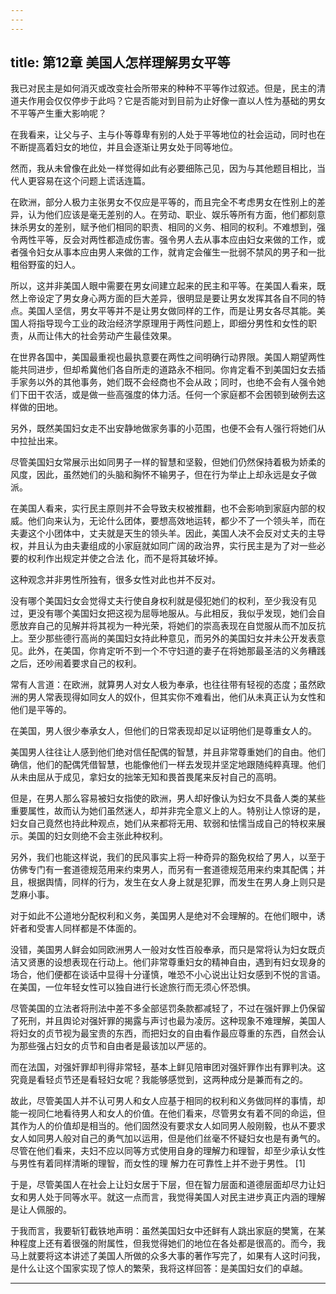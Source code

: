 ```yaml
---
---
---
```

title: 第12章 美国人怎样理解男女平等
---

我已对民主是如何消灭或改变社会所带来的种种不平等作过叙述。但是，民主的清道夫作用会仅仅停步于此吗？它是否能对到目前为止好像一直以人性为基础的男女不平等产生重大影响呢？

在我看来，让父与子、主与仆等尊卑有别的人处于平等地位的社会运动，同时也在不断提高着妇女的地位，并且会逐渐让男女处于同等地位。

然而，我从未曾像在此处一样觉得如此有必要细陈己见，因为与其他题目相比，当代人更容易在这个问题上谎话连篇。

在欧洲，部分人极力主张男女不仅应是平等的，而且完全不考虑男女在性别上的差异，认为他们应该是毫无差别的人。在劳动、职业、娱乐等所有方面，他们都刻意抹杀男女的差别，赋予他们相同的职责、相同的义务、相同的权利。不难想到，强令两性平等，反会对两性都造成伤害。强令男人去从事本应由妇女来做的工作，或者强令妇女从事本应由男人来做的工作，就肯定会催生一批弱不禁风的男子和一批粗俗野蛮的妇人。

所以，这并非美国人眼中需要在男女间建立起来的民主和平等。在美国人看来，既然上帝设定了男女身心两方面的巨大差异，很明显是要让男女发挥其各自不同的特点。美国人坚信，男女平等并不是让男女做同样的工作，而是让男女各尽其能。美国人将指导现今工业的政治经济学原理用于两性问题上，即细分男性和女性的职责，从而让伟大的社会劳动产生最佳效果。

在世界各国中，美国最重视也最执意要在两性之间明确行动界限。美国人期望两性能共同进步，但却希冀他们各自所走的道路永不相同。你肯定看不到美国妇女去插手家务以外的其他事务，她们既不会经商也不会从政；同时，也绝不会有人强令她们下田干农活，或是做一些高强度的体力活。任何一个家庭都不会困顿到破例去这样做的田地。

另外，既然美国妇女走不出安静地做家务事的小范围，也便不会有人强行将她们从中拉扯出来。

尽管美国妇女常展示出如同男子一样的智慧和坚毅，但她们仍然保持着极为娇柔的风度，因此，虽然她们的头脑和胸怀不输男子，但在行为举止上却永远是女子做派。

在美国人看来，实行民主原则并不会导致夫权被推翻，也不会影响到家庭内部的权威。他们向来认为，无论什么团体，要想高效地运转，都少不了一个领头羊，而在夫妻这个小团体中，丈夫就是天生的领头羊。因此，美国人决不会反对丈夫的主导权，并且认为由夫妻组成的小家庭就如同广阔的政治界，实行民主是为了对一些必要的权利作出规定并使之合法 化，而不是将其破坏掉。

这种观念并非男性所独有，很多女性对此也并不反对。

没有哪个美国妇女会觉得丈夫行使自身权利就是侵犯她们的权利，至少我没有见过，更没有哪个美国妇女把这视为屈辱地服从。与此相反，我似乎发现，她们会自愿放弃自己的见解并将其视为一种光荣，将她们的崇高表现在自觉服从而不加反抗上。至少那些德行高尚的美国妇女持此种意见，而另外的美国妇女并未公开发表意见。此外，在美国，你肯定听不到一个不守妇道的妻子在将她那最圣洁的义务糟践之后，还吵闹着要求自己的权利。

常有人言道：在欧洲，就算男人对女人极为奉承，也往往带有轻视的态度；虽然欧洲的男人常表现得如同女人的奴仆，但其实你不难看出，他们从未真正认为女性和他们是平等的。

在美国，男人很少奉承女人，但他们的日常表现却足以证明他们是尊重女人的。

美国男人往往让人感到他们绝对信任配偶的智慧，并且非常尊重她们的自由。他们确信，他们的配偶凭借智慧，也能像他们一样去发现并坚定地跟随纯粹真理。他们从未由屈从于成见，拿妇女的拙笨无知和畏首畏尾来反衬自己的高明。

但是，在男人那么容易被妇女指使的欧洲，男人却好像认为妇女不具备人类的某些重要属性，故而认为她们虽然迷人，却并非完全意义上的人。特别让人惊讶的是，妇女自己竟然也持此种观点，她们从来都将无用、软弱和怯懦当成自己的特权来展示。美国的妇女则绝不会主张此种权利。

另外，我们也能这样说，我们的民风事实上将一种奇异的豁免权给了男人，以至于仿佛专门有一套道德规范用来约束男人，而另有一套道德规范用来约束其配偶；并且，根据舆情，同样的行为，发生在女人身上就是犯罪，而发生在男人身上则只是芝麻小事。

对于如此不公道地分配权利和义务，美国男人是绝对不会理解的。在他们眼中，诱奸者和受害人同样都是不体面的。

没错，美国男人鲜会如同欧洲男人一般对女性百般奉承，而只是常将认为妇女既贞洁又贤惠的设想表现在行动上。他们非常尊重妇女的精神自由，遇到有妇女现身的场合，他们便都在谈话中显得十分谨慎，唯恐不小心说出让妇女感到不悦的言语。在美国，一位年轻女性可以独自进行长途旅行而无须心怀恐惧。

尽管美国的立法者将刑法中差不多全部惩罚条款都减轻了，不过在强奸罪上仍保留了死刑，并且舆论对强奸罪的揭露与声讨也最为凌厉。这种现象不难理解，美国人将妇女的贞节视为最宝贵的东西，而把妇女的自由看作最应尊重的东西，自然会认为那些强占妇女的贞节和自由者是最该加以严惩的。

而在法国，对强奸罪却判得非常轻，基本上鲜见陪审团对强奸罪作出有罪判决。这究竟是看轻贞节还是看轻妇女呢？我能够感觉到，这两种成分是兼而有之的。

故此，尽管美国人并不认可男人和女人应基于相同的权利和义务做同样的事情，却能一视同仁地看待男人和女人的价值。在他们看来，尽管男女有着不同的命运，但其作为人的价值却是相当的。他们固然没有要求女人如同男人般刚毅，也从不要求女人如同男人般对自己的勇气加以运用，但是他们丝毫不怀疑妇女也是有勇气的。尽管在他们看来，夫妇不应以同等方式使用自身的理解力和理智，却至少承认女性与男性有着同样清晰的理智，而女性的理 解力在可靠性上并不逊于男性。 [1]

于是，尽管美国人在社会上让妇女居于下层，但在智力层面和道德层面却尽力让妇女和男人处于同等水平。就这一点而言，我觉得美国人对民主进步真正内涵的理解是让人佩服的。

于我而言，我要斩钉截铁地声明：虽然美国妇女中还鲜有人跳出家庭的樊篱，在某种程度上还有着很强的附属性，但我觉得她们的地位在各处都是很高的。而今，我马上就要将这本讲述了美国人所做的众多大事的著作写完了，如果有人这时问我，是什么让这个国家实现了惊人的繁荣，我将这样回答：是美国妇女们的卓越。



* * *
